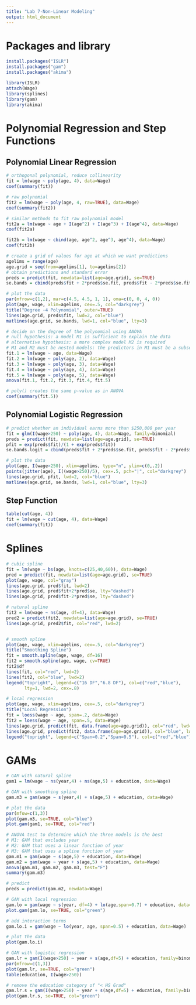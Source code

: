 ```yaml
---
title: "Lab 7-Non-Linear Modeling"
output: html_document
---
```


# Packages and library
```r
install.packages("ISLR")
install.packages("gam")
install.packages("akima")
```

```r
library(ISLR)
attach(Wage)
library(splines)
library(gam)
library(akima)
```

# Polynomial Regression and Step Functions
## Polynomial Linear Regression
```r
# orthogonal polynomial, reduce collinearity
fit = lm(wage ~ poly(age, 4), data=Wage)
coef(summary(fit))

# raw polynomial
fit2 = lm(wage ~ poly(age, 4, raw=TRUE), data=Wage)
coef(summary(fit2))

# similar methods to fit raw polynomial model
fit2a = lm(wage ~ age + I(age^2) + I(age^3) + I(age^4), data=Wage)
coef(fit2a)

fit2b = lm(wage ~ cbind(age, age^2, age^3, age^4), data=Wage)
coef(fit2b)

# create a grid of values for age at which we want predictions
agelims = range(age)
age.grid = seq(from=agelims[1], to=agelims[2])
# obtain predictions and standard error
preds = predict(fit, newdata=list(age=age.grid), se=TRUE)
se.bands = cbind(preds$fit + 2*preds$se.fit, preds$fit - 2*preds$se.fit)

# plot the data
par(mfrow=c(1,2), mar=c(4.5, 4.5, 1, 1), oma=c(0, 0, 4, 0))
plot(age, wage, xlim=agelims, cex=.5, col="darkgrey")
title("Degree -4 Polynomial", outer=TRUE)
lines(age.grid, preds$fit, lwd=2, col="blue")
matlines(age.grid, se.bands, lwd=1, col="blue", lty=3)

# decide on the degree of the polynomial using ANOVA
# null hypothesis: a model M1 is sufficient to explain the data
# alternative hypothesis: a more complex model M2 is required
# M1 and M2 must be nested models: the predictors in M1 must be a subset of the predictors in M2
fit.1 = lm(wage ~ age, data=Wage)
fit.2 = lm(wage ~ poly(age, 2), data=Wage)
fit.3 = lm(wage ~ poly(age, 3), data=Wage)
fit.4 = lm(wage ~ poly(age, 4), data=Wage)
fit.5 = lm(wage ~ poly(age, 5), data=Wage)
anova(fit.1, fit.2, fit.3, fit.4, fit.5)

# poly() creates the same p-value as in ANOVA
coef(summary(fit.5))

```

## Polynomial Logistic Regression
```r
# predict whether an individual earns more than $250,000 per year
fit = glm(I(wage>250) ~ poly(age, 4), data=Wage, family=binomial)
preds = predict(fit, newdata=list(age=age.grid), se=TRUE)
pfit = exp(preds$fit)/(1 + exp(preds$fit))
se.bands.logit = cbind(preds$fit + 2*preds$se.fit, preds$fit - 2*preds$se.fit)

# plot the data
plot(age, I(wage>250), xlim=agelims, type="n", ylim=c(0,.2))
points(jitter(age), I((wage>250)/5), cex=.5, pch="|", col="darkgrey")
lines(age.grid, pfit, lwd=2, col="blue")
matlines(age.grid, se.bands, lwd=1, col="blue", lty=3)

```

## Step Function
```r
table(cut(age, 4))
fit = lm(wage ~ cut(age, 4), data=Wage)
coef(summary(fit))
```


# Splines
```r
# cubic spline
fit = lm(wage ~ bs(age, knots=c(25,40,60)), data=Wage)
pred = predict(fit, newdata=list(age=age.grid), se=TRUE)
plot(age, wage, col="gray")
lines(age.grid, pred$fit, lwd=2)
lines(age.grid, pred$fit+2*pred$se, lty="dashed")
lines(age.grid, pred$fit-2*pred$se, lty="dashed")

# natural spline
fit2 = lm(wage ~ ns(age, df=4), data=Wage)
pred2 = predict(fit2, newdata=list(age=age.grid), se=TRUE)
lines(age.grid, pred2$fit, col="red", lwd=2)


# smooth spline
plot(age, wage, xlim=agelims, cex=.5, col="darkgrey")
title("Smoothing Spline")
fit = smooth.spline(age, wage, df=16)
fit2 = smooth.spline(age, wage, cv=TRUE)
fit2$df
lines(fit, col="red", lwd=2)
lines(fit2, col="blue", lwd=2)
legend("topright", legend=c("16 DF","6.8 DF"), col=c("red","blue"), 
       lty=1, lwd=2, cex=.8)

# local regression
plot(age, wage, xlim=agelims, cex=.5, col="darkgrey")
title("Local Regression")
fit = loess(wage ~ age, span=.2, data=Wage)
fit2 = loess(wage ~ age, span=.5, data=Wage)
lines(age.grid, predict(fit, data.frame(age=age.grid)), col="red", lwd=2)
lines(age.grid, predict(fit2, data.frame(age=age.grid)), col="blue", lwd=2)
legend("topright", legend=c("Span=0.2","Span=0.5"), col=c("red","blue"), lty=1, lwd=2, cex=.8)

```


# GAMs
```r
# GAM with natural spline
gam1 = lm(wage ~ ns(year,4) + ns(age,5) + education, data=Wage)

# GAM with smoothing spline
gam.m3 = gam(wage ~ s(year,4) + s(age,5) + education, data=Wage)

# plot the data
par(mfow=c(1,3))
plot(gam.m3, se=TRUE, col="blue")
plot.gam(gam1, se=TRUE, col="red")

# ANOVA test to determine which the three models is the best
# M1: GAM that excludes year
# M2: GAM that uses a linear function of year
# M3: GAM that uses a spline function of year
gam.m1 = gam(wage ~ s(age,5) + education, data=Wage)
gam.m2 = gam(wage ~ year + s(age,5) + education, data=Wage)
anova(gam.m1, gam.m2, gam.m3, test="F")
summary(gam.m3)

# predict
preds = predict(gam.m2, newdata=Wage)

# GAM with local regression
gam.lo = gam(wage ~ s(year, df=4) + lo(age,span=0.7) + education, data=Wage)
plot.gam(gam.lo, se=TRUE, col="green")

# add interaction terms
gam.lo.i = gam(wage ~ lo(year, age, span=0.5) + education, data=Wage)

# plot the data
plot(gam.lo.i)

# GAM with logistic regression
gam.lr = gam(I(wage>250) ~ year + s(age,df=5) + education, family=binomial, data=Wage)
par(mfrow=c(1,3))
plot(gam.lr, se=TRUE, col="green")
table(education, I(wage>250))

# remove the education category of "< HS Grad"
gam.lr.s = gam(I(wage>250) ~ year + s(age,df=5) + education, family=binomial, data=Wage, subset=(education!="1. < HS Grad"))
plot(gam.lr.s, se=TRUE, col="green")
```
